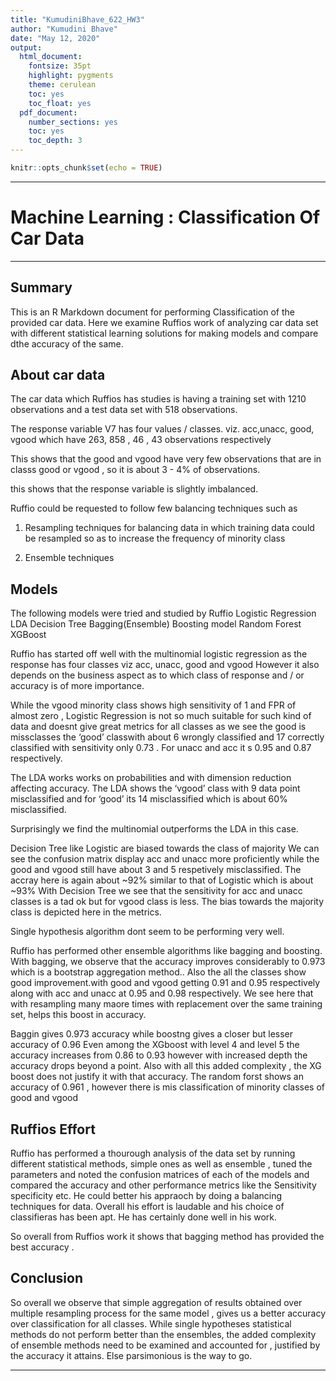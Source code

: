 ---
title: "KumudiniBhave_622_HW3"
author: "Kumudini Bhave"
date: "May 12, 2020"
output:
  html_document:
    fontsize: 35pt
    highlight: pygments
    theme: cerulean
    toc: yes
    toc_float: yes
  pdf_document:
    number_sections: yes
    toc: yes
    toc_depth: 3
---


```{r setup, include=FALSE}
knitr::opts_chunk$set(echo = TRUE)
```



*******

# **Machine Learning  : Classification Of Car Data**

********

## Summary



This is an R Markdown document for performing Classification of the provided car data. Here we examine Ruffios work of analyzing car data set with  different statistical learning solutions for making models and compare dthe accuracy of the same.


## About car data

The car data which Ruffios has studies is having a training set with 1210 observations and a test data set with 518 observations.

The response variable V7 has four values / classes.
viz. acc,unacc, good, vgood which have 263, 858 , 46 , 43  observations respectively

This shows that the good and vgood have very few observations that are in classs good or  vgood , so it is about 3 -  4% of observations.


this shows that the response variable is slightly imbalanced.


Ruffio could be requested to follow few balancing techniques such as 

1. Resampling techniques for balancing data in which training data could be resampled so as to increase the frequency of minority class

2. Ensemble techniques


## Models

The following models were tried and studied by Ruffio
Logistic Regression
LDA
Decision Tree
Bagging(Ensemble) 
Boosting model
Random Forest
XGBoost

Ruffio has started off well with the multinomial logistic regression as the response has four classes viz acc, unacc, good and vgood
However it also depends on the business aspect as to which class of response and / or  accuracy is of more importance.

While the vgood minority class shows high sensitivity of 1 and FPR of almost zero , Logistic Regression is not so much suitable for such kind of data and  doesnt give great metrics for all classes  as we see the good is missclasses the 'good' classwith about 6 wrongly classified and 17 correctly classified with sensitivity only 0.73 . For unacc and acc it s 0.95 and 0.87 respectively. 

The LDA works works on probabilities and with dimension reduction  affecting accuracy. The LDA shows the 'vgood' class with 9 data point misclassified and for 'good' its 14 misclassified which is about 60% misclassified.

Surprisingly we find the multinomial outperforms the LDA in this case.

Decision Tree like Logistic are biased towards the class of majority
We can see the confusion matrix display acc and unacc more proficiently while the good and vgood still have about 3 and 5 respetively misclassified.
The accray here is again about ~92% similar to that of Logistic which is about ~93%
With Decision Tree we see that the sensitivity for acc and unacc classes is a tad ok but for vgood class is less.
The bias towards the majority class is depicted here in the metrics.

Single hypothesis algorithm dont seem to be performing very well.


Ruffio has performed other ensemble algorithms like bagging and boosting.
With bagging, we observe that the accuracy improves considerably to 0.973  which is a bootstrap aggregation method.. 
Also the all the classes show good improvement.with good and vgood getting 0.91 and 0.95 respectively along with acc and unacc at 0.95 and 0.98 respectively. We see here that with resampling many maore times with replacement over the same training set, helps this boost in accuracy.


Baggin gives 0.973 accuracy while boostng  gives a closer but lesser accuracy of 0.96 
Even among the XGboost with level 4  and level 5 the accuracy increases from 0.86 to 0.93 however with increased depth the accuracy drops beyond a point. Also with all this added complexity , the XG boost does not justify it with that accuracy.
The random forst shows an accuracy of 0.961 , however there is mis classification of minority classes of good and vgood 


## Ruffios Effort

Ruffio has performed a thourough analysis of the data set by running different statistical methods, simple ones as well as ensemble  , tuned the parameters and noted the confusion matrices of each of the models and compared the accuracy and other performance metrics like the Sensitivity specificity etc.
He could better his appraoch by doing a balancing techniques for data. 
Overall his effort is laudable and his choice of classifieras has been apt.
He has certainly done well in his work.


So overall from Ruffios work it shows that bagging method has provided the best accuracy .


## Conclusion

So overall we observe that simple aggregation of results obtained over multiple resampling process for the same model , gives us a better accuracy over classification for all classes. 
While single  hypotheses statistical methods do not perform better than the ensembles, the added complexity of  ensemble methods need to be examined and accounted for , justified by the accuracy it attains. Else parsimonious is the way to go. 


**************
